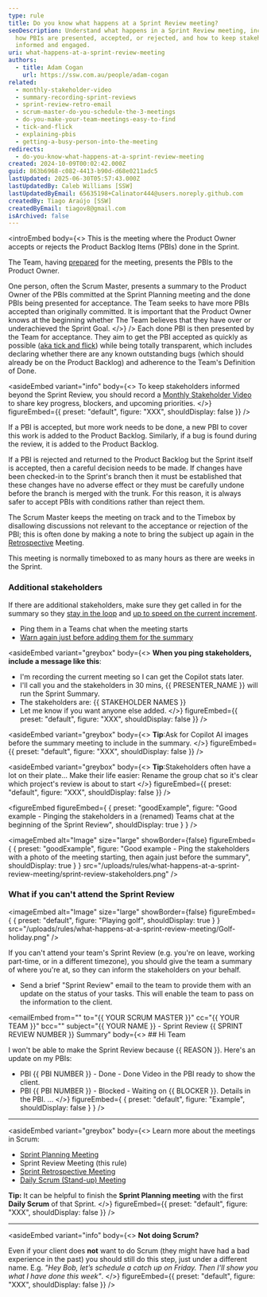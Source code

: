 ```yaml
---
type: rule
title: Do you know what happens at a Sprint Review meeting?
seoDescription: Understand what happens in a Sprint Review meeting, including
  how PBIs are presented, accepted, or rejected, and how to keep stakeholders
  informed and engaged.
uri: what-happens-at-a-sprint-review-meeting
authors:
  - title: Adam Cogan
    url: https://ssw.com.au/people/adam-cogan
related:
  - monthly-stakeholder-video
  - summary-recording-sprint-reviews
  - sprint-review-retro-email
  - scrum-master-do-you-schedule-the-3-meetings
  - do-you-make-your-team-meetings-easy-to-find
  - tick-and-flick
  - explaining-pbis
  - getting-a-busy-person-into-the-meeting
redirects:
  - do-you-know-what-happens-at-a-sprint-review-meeting
created: 2024-10-09T00:02:42.000Z
guid: 863b6968-c082-4413-b90d-d68e0211adc5
lastUpdated: 2025-06-30T05:57:43.000Z
lastUpdatedBy: Caleb Williams [SSW]
lastUpdatedByEmail: 65635198+Calinator444@users.noreply.github.com
createdBy: Tiago Araújo [SSW]
createdByEmail: tiagov8@gmail.com
isArchived: false
---
```

<introEmbed
  body={<>
This is the meeting where the Product Owner accepts or rejects the Product Backlog Items (PBIs) done in the Sprint.

The Team, having [prepared](/meeting-do-you-know-what-to-prepare-for-each-meeting) for the meeting, presents the PBIs to the Product Owner.

One person, often the Scrum Master, presents a summary to the Product Owner of the PBIs committed at the Sprint Planning meeting and the done PBIs being presented for acceptance. The Team seeks to have more PBIs accepted than originally committed. It is important that the Product Owner knows at the beginning whether The Team believes that they have over or underachieved the Sprint Goal.
  </>}
/>
Each done PBI is then presented by the Team for acceptance. They aim to get the PBI accepted as quickly as possible ([aka tick and flick](/tick-and-flick)) while being totally transparent, which includes declaring whether there are any known outstanding bugs (which should already be on the Product Backlog) and adherence to the Team's Definition of Done.

<asideEmbed
  variant="info"
  body={<>
    To keep stakeholders informed beyond the Sprint Review, you should record a [Monthly Stakeholder Video](/monthly-stakeholder-video) to share key progress, blockers, and upcoming priorities.
  </>}
  figureEmbed={{
    preset: "default",
    figure: "XXX",
    shouldDisplay: false
  }}
/>

<youtubeEmbed url="https://youtu.be/L94TEsTuLz4" description="Video: Explaining a PBI to a Product Owner with Jake Bayliss (5 min)" />

If a PBI is accepted, but more work needs to be done, a new PBI to cover this work is added to the Product Backlog. Similarly, if a bug is found during the review, it is added to the Product Backlog.

If a PBI is rejected and returned to the Product Backlog but the Sprint itself is accepted, then a careful decision needs to be made. If changes have been checked-in to the Sprint's branch then it must be established that these changes have no adverse effect or they must be carefully undone before the branch is merged with the trunk. For this reason, it is always safer to accept PBIs with conditions rather than reject them.

The Scrum Master keeps the meeting on track and to the Timebox by disallowing discussions not relevant to the acceptance or rejection of the PBI; this is often done by making a note to bring the subject up again in the [Retrospective](/do-you-know-what-happens-at-a-sprint-retrospective-meeting) Meeting.

This meeting is normally timeboxed to as many hours as there are weeks in the Sprint.

### Additional stakeholders

If there are additional stakeholders, make sure they get called in for the summary so they [stay in the loop](/loop-someone-in) and [up to speed on the current increment](https://www.linkedin.com/posts/scrum-trainer_scrum-agile-activity-6815396232366837760-Mhnb/).

* Ping them in a Teams chat when the meeting starts
* [Warn again just before adding them for the summary](/warn-then-call)

<asideEmbed
  variant="greybox"
  body={<>
    **When you ping stakeholders, include a message like this**:

* I'm recording the current meeting so I can get the Copilot stats later.
* I'll call you and the stakeholders in 30 mins, &#123;&#123; PRESENTER_NAME &#125;&#125; will run the Sprint Summary.
* The stakeholders are: &#123;&#123; STAKEHOLDER NAMES &#125;&#125;
* Let me know if you want anyone else added.
  </>}
  figureEmbed={{
    preset: "default",
    figure: "XXX",
    shouldDisplay: false
  }}
/>

<asideEmbed
  variant="greybox"
  body={<>
    **Tip**:Ask for Copilot AI images before the summary meeting to include in the summary.
  </>}
  figureEmbed={{
    preset: "default",
    figure: "XXX",
    shouldDisplay: false
  }}
/>

<asideEmbed
  variant="greybox"
  body={<>
    **Tip**:Stakeholders often have a lot on their plate... Make their life easier: Rename the group chat so it's clear which project's review is about to start
  </>}
  figureEmbed={{
    preset: "default",
    figure: "XXX",
    shouldDisplay: false
  }}
/>

<figureEmbed figureEmbed={ {
  preset: "goodExample",
  figure: "Good example - Pinging the stakeholders in a (renamed) Teams chat at the beginning of the Sprint Review",
  shouldDisplay: true
} } />


<imageEmbed
  alt="Image"
  size="large"
  showBorder={false}
  figureEmbed={ {
    preset: "goodExample",
    figure: "Good example - Ping the stakeholders with a photo of the meeting starting, then again just before the summary",
    shouldDisplay: true
  } }
  src="/uploads/rules/what-happens-at-a-sprint-review-meeting/sprint-review-stakeholders.png"
/>

### What if you can't attend the Sprint Review


<imageEmbed
  alt="Image"
  size="large"
  showBorder={false}
  figureEmbed={ {
    preset: "default",
    figure: "Playing golf",
    shouldDisplay: true
  } }
  src="/uploads/rules/what-happens-at-a-sprint-review-meeting/Golf-holiday.png"
/>

If you can't attend your team's Sprint Review (e.g. you're on leave, working part-time, or in a different timezone), you should give the team a summary of where you're at, so they can inform the stakeholders on your behalf.

* Send a brief "Sprint Review" email to the team to provide them with an update on the status of your tasks. This will enable the team to pass on the information to the client.

<emailEmbed
  from=""
  to="&#123;&#123; YOUR SCRUM MASTER &#125;&#125;"
  cc="&#123;&#123; YOUR TEAM &#125;&#125;"
  bcc=""
  subject="&#123;&#123; YOUR NAME &#125;&#125; - Sprint Review &#123;&#123; SPRINT REVIEW NUMBER &#125;&#125; Summary"
  body={<>
    ## Hi Team

I won't be able to make the Sprint Review because &#123;&#123; REASON &#125;&#125;. Here's an update on my PBIs:

* PBI &#123;&#123; PBI NUMBER &#125;&#125; - Done - Done Video in the PBI ready to show the client.
* PBI &#123;&#123; PBI NUMBER &#125;&#125; - Blocked - Waiting on &#123;&#123; BLOCKER &#125;&#125;. Details in the PBI.
  ...
  </>}
  figureEmbed={ {
    preset: "default",
    figure: "Example",
    shouldDisplay: false
  } }
/>

- - -

<asideEmbed
  variant="greybox"
  body={<>
    Learn more about the meetings in Scrum:

* [Sprint Planning Meeting](/what-happens-at-a-sprint-planning-meeting)
* Sprint Review Meeting (this rule)
* [Sprint Retrospective Meeting](/what-happens-at-a-sprint-retrospective-meeting "Sprint Retrospective Meeting")
* [Daily Scrum (Stand-up) Meeting](/methodology-daily-scrums "Daily Scrum Meeting")

**Tip:** It can be helpful to finish the **Sprint Planning meeting** with the first **Daily Scrum** of that Sprint.
  </>}
  figureEmbed={{
    preset: "default",
    figure: "XXX",
    shouldDisplay: false
  }}
/>

- - -

<asideEmbed
  variant="info"
  body={<>
    **Not doing Scrum?**

Even if your client does **not** want to do Scrum (they might have had a bad experience in the past) you should still do this step, just under a different name.
E.g. *"Hey Bob, let’s schedule a catch up on Friday. Then I'll show you what I have done this week"*.
  </>}
  figureEmbed={{
    preset: "default",
    figure: "XXX",
    shouldDisplay: false
  }}
/>
